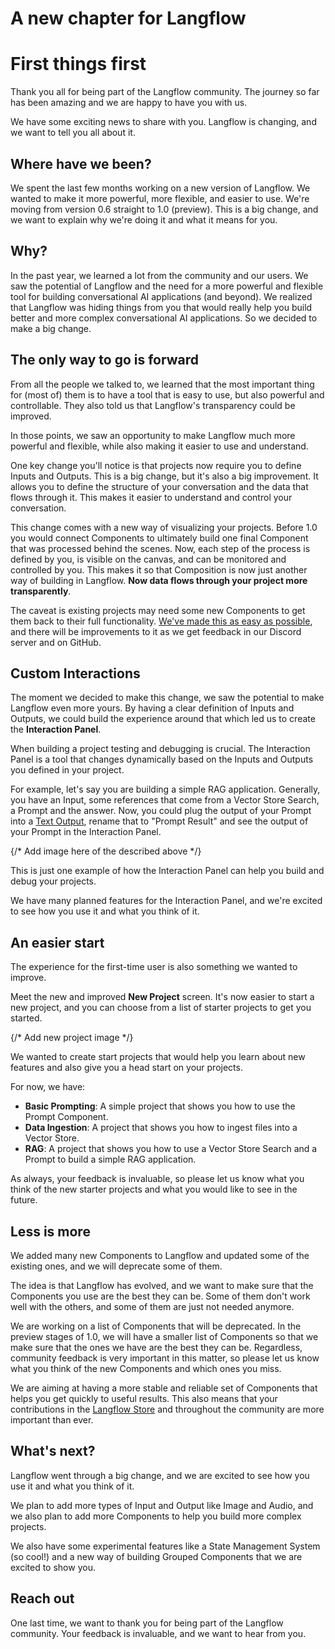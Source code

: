 # A new chapter for Langflow

# First things first

Thank you all for being part of the Langflow community. The journey so far has been amazing and we are happy to have you with us.

We have some exciting news to share with you. Langflow is changing, and we want to tell you all about it.

## Where have we been?

We spent the last few months working on a new version of Langflow. We wanted to make it more powerful, more flexible, and easier to use.
We're moving from version 0.6 straight to 1.0 (preview). This is a big change, and we want to explain why we're doing it and what it means for you.

## Why?

In the past year, we learned a lot from the community and our users. We saw the potential of Langflow and the need for a more powerful and flexible tool for building conversational AI applications (and beyond).
We realized that Langflow was hiding things from you that would really help you build better and more complex conversational AI applications. So we decided to make a big change.

## The only way to go is forward

From all the people we talked to, we learned that the most important thing for (most of) them is to have a tool that is easy to use, but also powerful and controllable. They also told us that Langflow's transparency could be improved.

In those points, we saw an opportunity to make Langflow much more powerful and flexible, while also making it easier to use and understand.

One key change you'll notice is that projects now require you to define Inputs and Outputs.
This is a big change, but it's also a big improvement.
It allows you to define the structure of your conversation and the data that flows through it.
This makes it easier to understand and control your conversation.


This change comes with a new way of visualizing your projects. Before 1.0 you would connect Components to ultimately build one final Component that was processed behind the scenes.
Now, each step of the process is defined by you, is visible on the canvas, and can be monitored and controlled by you. This makes it so that Composition is now just another way of building in Langflow. **Now data flows through your project more transparently**.


The caveat is existing projects may need some new Components to get them back to their full functionality.
[We've made this as easy as possible](../migration/compatibility), and there will be improvements to it as we get feedback in our Discord server and on GitHub.

## Custom Interactions

The moment we decided to make this change, we saw the potential to make Langflow even more yours.
By having a clear definition of Inputs and Outputs, we could build the experience around that which led us to create the **Interaction Panel**.


When building a project testing and debugging is crucial. The Interaction Panel is a tool that changes dynamically based on the Inputs and Outputs you defined in your project.


For example, let's say you are building a simple RAG application. Generally, you have an Input, some references that come from a Vector Store Search, a Prompt and the answer.
Now, you could plug the output of your Prompt into a [Text Output](../components/outputs#Text-Output), rename that to "Prompt Result" and see the output of your Prompt in the Interaction Panel.

{/* Add image here of the described above */}

This is just one example of how the Interaction Panel can help you build and debug your projects.

We have many planned features for the Interaction Panel, and we're excited to see how you use it and what you think of it.

## An easier start

The experience for the first-time user is also something we wanted to improve.

Meet the new and improved **New Project** screen. It's now easier to start a new project, and you can choose from a list of starter projects to get you started.

{/* Add new project image */}

We wanted to create start projects that would help you learn about new features and also give you a head start on your projects.

For now, we have:

- **Basic Prompting**: A simple project that shows you how to use the Prompt Component.
- **Data Ingestion**: A project that shows you how to ingest files into a Vector Store.
- **RAG**: A project that shows you how to use a Vector Store Search and a Prompt to build a simple RAG application.

As always, your feedback is invaluable, so please let us know what you think of the new starter projects and what you would like to see in the future.

## Less is more

We added many new Components to Langflow and updated some of the existing ones, and we will deprecate some of them.

The idea is that Langflow has evolved, and we want to make sure that the Components you use are the best they can be.
Some of them don't work well with the others, and some of them are just not needed anymore.

We are working on a list of Components that will be deprecated.
In the preview stages of 1.0, we will have a smaller list of Components so that we make sure that the ones we have are the best they can be.
Regardless, community feedback is very important in this matter, so please let us know what you think of the new Components and which ones you miss.

We are aiming at having a more stable and reliable set of Components that helps you get quickly to useful results.
This also means that your contributions in the [Langflow Store](https://langflow.store) and throughout the community are more important than ever.

## What's next?

Langflow went through a big change, and we are excited to see how you use it and what you think of it.

We plan to add more types of Input and Output like Image and Audio, and we also plan to add more Components to help you build more complex projects.

We also have some experimental features like a State Management System (so cool!) and a new way of building Grouped Components that we are excited to show you.

## Reach out

One last time, we want to thank you for being part of the Langflow community. Your feedback is invaluable, and we want to hear from you.
